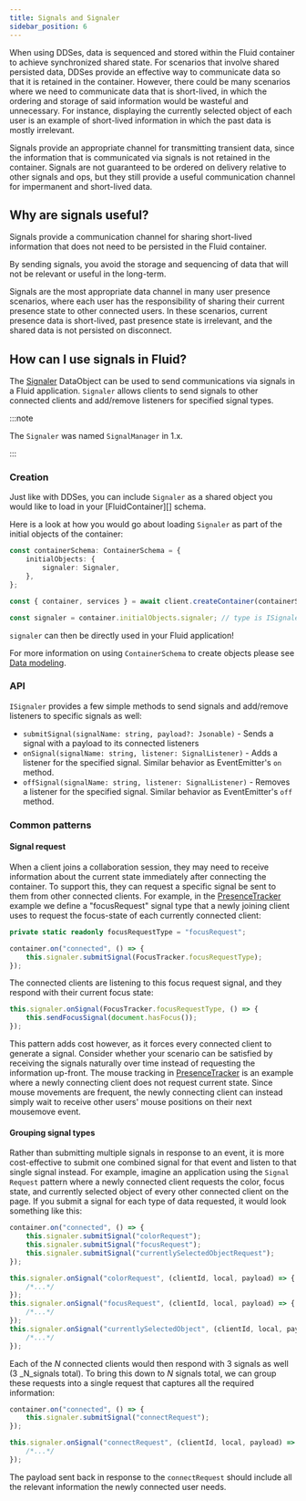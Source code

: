 ```yaml
---
title: Signals and Signaler
sidebar_position: 6
---
```


When using DDSes, data is sequenced and stored within the Fluid container to achieve synchronized shared state. For scenarios that involve shared persisted data, DDSes provide an effective way to communicate data so that it is retained in the container. However, there could be many scenarios where we need to communicate data that is short-lived, in which the ordering and storage of said information would be wasteful and unnecessary. For instance, displaying the currently selected object of each user is an example of short-lived information in which the past data is mostly irrelevant.

Signals provide an appropriate channel for transmitting transient data, since the information that is communicated via signals is not retained in the container. Signals are not guaranteed to be ordered on delivery relative to other signals and ops, but they still provide a useful communication channel for impermanent and short-lived data.

## Why are signals useful?

Signals provide a communication channel for sharing short-lived information that does not need to be persisted in the Fluid container.

By sending signals, you avoid the storage and sequencing of data that will not be relevant or useful in the long-term.

Signals are the most appropriate data channel in many user presence scenarios, where each user has the responsibility of sharing their current presence state to other connected users. In these scenarios, current presence data is short-lived, past presence state is irrelevant, and the shared data is not persisted on disconnect.

## How can I use signals in Fluid?

The [Signaler](https://github.com/microsoft/FluidFramework/tree/main/experimental/framework/data-objects/src/signaler) DataObject can be used to send communications via signals in a Fluid application. `Signaler` allows clients to send signals to other connected clients and add/remove listeners for specified signal types.

:::note

The `Signaler` was named `SignalManager` in 1.x.

:::

### Creation

Just like with DDSes, you can include `Signaler` as a shared object you would like to load in your [FluidContainer][] schema.

Here is a look at how you would go about loading `Signaler` as part of the initial objects of the container:

```typescript
const containerSchema: ContainerSchema = {
	initialObjects: {
		signaler: Signaler,
	},
};

const { container, services } = await client.createContainer(containerSchema);

const signaler = container.initialObjects.signaler; // type is ISignaler
```

`signaler` can then be directly used in your Fluid application!

For more information on using `ContainerSchema` to create objects please see [Data modeling](https://fluidframework.com/docs/build/data-modeling/).

### API

`ISignaler` provides a few simple methods to send signals and add/remove listeners to specific signals as well:

-   `submitSignal(signalName: string, payload?: Jsonable)` - Sends a signal with a payload to its connected listeners
-   `onSignal(signalName: string, listener: SignalListener)` - Adds a listener for the specified signal. Similar behavior as EventEmitter's `on` method.
-   `offSignal(signalName: string, listener: SignalListener)` - Removes a listener for the specified signal. Similar behavior as EventEmitter's `off` method.

### Common patterns

#### Signal request

When a client joins a collaboration session, they may need to receive information about the current state immediately after connecting the container.
To support this, they can request a specific signal be sent to them from other connected clients.
For example, in the [PresenceTracker](https://github.com/microsoft/FluidFramework/tree/main/examples/apps/presence-tracker) example we define a "focusRequest" signal type that a newly joining client uses to request the focus-state of each currently connected client:

```typescript
private static readonly focusRequestType = "focusRequest";
```

```typescript
container.on("connected", () => {
	this.signaler.submitSignal(FocusTracker.focusRequestType);
});
```

The connected clients are listening to this focus request signal, and they respond with their current focus state:

```typescript
this.signaler.onSignal(FocusTracker.focusRequestType, () => {
	this.sendFocusSignal(document.hasFocus());
});
```

This pattern adds cost however, as it forces every connected client to generate a signal.
Consider whether your scenario can be satisfied by receiving the signals naturally over time instead of requesting the information up-front.
The mouse tracking in [PresenceTracker](https://github.com/microsoft/FluidFramework/tree/main/examples/apps/presence-tracker) is an example where a newly connecting client does not request current state.
Since mouse movements are frequent, the newly connecting client can instead simply wait to receive other users' mouse positions on their next mousemove event.

#### Grouping signal types

Rather than submitting multiple signals in response to an event, it is more cost-effective to submit one combined signal for that event and listen to that single signal instead. For example, imagine an application using the `Signal Request` pattern where a newly connected client requests the color, focus state, and currently selected object of every other connected client on the page. If you submit a signal for each type of data requested, it would look something like this:

```typescript
container.on("connected", () => {
	this.signaler.submitSignal("colorRequest");
	this.signaler.submitSignal("focusRequest");
	this.signaler.submitSignal("currentlySelectedObjectRequest");
});
```

```typescript
this.signaler.onSignal("colorRequest", (clientId, local, payload) => {
	/*...*/
});
this.signaler.onSignal("focusRequest", (clientId, local, payload) => {
	/*...*/
});
this.signaler.onSignal("currentlySelectedObject", (clientId, local, payload) => {
	/*...*/
});
```

Each of the _N_ connected clients would then respond with 3 signals as well (3 _N_signals total).
To bring this down to _N_ signals total, we can group these requests into a single request that captures all the required information:

```typescript
container.on("connected", () => {
	this.signaler.submitSignal("connectRequest");
});
```

```typescript
this.signaler.onSignal("connectRequest", (clientId, local, payload) => {
	/*...*/
});
```

The payload sent back in response to the `connectRequest` should include all the relevant information the newly connected user needs.
